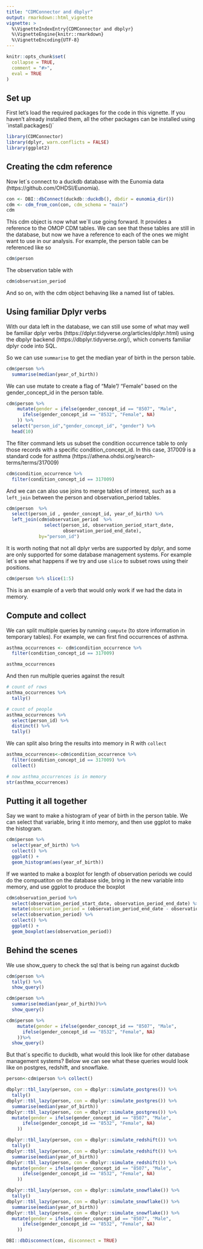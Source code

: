 ```yaml
---
title: "CDMConnector and dbplyr"
output: rmarkdown::html_vignette
vignette: >
  %\VignetteIndexEntry{CDMConnector and dbplyr}
  %\VignetteEngine{knitr::rmarkdown}
  %\VignetteEncoding{UTF-8}
---
```


```r
knitr::opts_chunk$set(
  collapse = TRUE,
  comment = "#>",
  eval = TRUE
)
```

## Set up

First let's load the required packages for the code in this vignette. If you haven't already installed them, all the other packages can be installed using ´install.packages()´ 

```r
library(CDMConnector)
library(dplyr, warn.conflicts = FALSE)
library(ggplot2)
```

## Creating the cdm reference

Now let´s connect to a duckdb database with the Eunomia data (https://github.com/OHDSI/Eunomia).

```r
con <- DBI::dbConnect(duckdb::duckdb(), dbdir = eunomia_dir())
cdm <- cdm_from_con(con, cdm_schema = "main")
cdm
```


This cdm object is now what we´ll use going forward. It provides a reference to the OMOP CDM tables. We can see that these tables are still in the database, but now we have a reference to each of the ones we might want to use in our analysis. For example, the person table can be referenced like so


```r
cdm$person
```

The observation table with
```r
cdm$observation_period
```

And so on, with the cdm object behaving like a named list of tables.  



## Using familiar Dplyr verbs

With our data left in the database, we can still use some of what may well be familiar dplyr verbs (https://dplyr.tidyverse.org/articles/dplyr.html) using the dbplyr backend (https://dbplyr.tidyverse.org/), which converts familiar dplyr code into SQL.

So we can use `summarise` to get the median year of birth in the person table.

```r
cdm$person %>% 
  summarise(median(year_of_birth)) 
```

We can use mutate to create a flag of "Male"/ "Female" based on the gender_concept_id in the person table.

```r
cdm$person %>%
    mutate(gender = ifelse(gender_concept_id == "8507", "Male",
      ifelse(gender_concept_id == "8532", "Female", NA)
    )) %>% 
  select("person_id","gender_concept_id", "gender") %>% 
  head(10)
```

The filter command lets us subset the condition occurrence table to only those records with a specific condition_concept_id. In this case, 317009 is a standard code for asthma (https://athena.ohdsi.org/search-terms/terms/317009)

```r
cdm$condition_occurrence %>%
  filter(condition_concept_id == 317009) 
```
  
And we can can also use joins to merge tables of interest, such as a `left_join` between the person and observation_period tables.

```r
cdm$person  %>%
  select(person_id , gender_concept_id, year_of_birth) %>% 
  left_join(cdm$observation_period  %>% 
              select(person_id, observation_period_start_date,
                     observation_period_end_date),
            by="person_id")

```

It is worth noting that not all dplyr verbs are supported by dplyr, and some are only supported for some database management systems. For example let´s see what happens if we try and use `slice` to subset rows using their positions.

```r
cdm$person %>% slice(1:5)
```

This is an example of a verb that would only work if we had the data in memory.

## Compute and collect

We can split multiple queries by running `compute` (to store information in temporary tables). For example, we can first find occurrences of asthma.

```r
asthma_occurrences <- cdm$condition_occurrence %>%
  filter(condition_concept_id == 317009) 

asthma_occurrences
```

And then run multiple queries against the result
```r
# count of rows
asthma_occurrences %>%
  tally()

# count of people
asthma_occurrences %>%
  select(person_id) %>%
  distinct() %>%
  tally()
```

We can split also bring the results into memory in R with `collect`

```r
asthma_occurrences<-cdm$condition_occurrence %>%
  filter(condition_concept_id == 317009) %>% 
  collect() 

# now asthma_occurrences is in memory
str(asthma_occurrences)
```


## Putting it all together

Say we want to make a histogram of year of birth in the person table. We can select that variable, bring it into memory, and then use ggplot to make the histogram.

```r
cdm$person %>% 
  select(year_of_birth) %>%
  collect() %>% 
  ggplot() +
  geom_histogram(aes(year_of_birth))
```

If we wanted to make a boxplot for length of observation periods we could do the compuatiton on the database side, bring in the new variable into memory, and use ggplot to produce the boxplot
```r
cdm$observation_period %>%
  select(observation_period_start_date, observation_period_end_date) %>%
  mutate(observation_period = (observation_period_end_date - observation_period_start_date)/365,25) %>%
  select(observation_period) %>% 
  collect() %>%
  ggplot() +
  geom_boxplot(aes(observation_period))
```


## Behind the scenes
We use show_query to check the sql that is being run against duckdb
```r
cdm$person %>% 
  tally() %>% 
  show_query()
```

```r
cdm$person %>% 
  summarise(median(year_of_birth))%>% 
  show_query() 
```

```r
cdm$person %>%
    mutate(gender = ifelse(gender_concept_id == "8507", "Male",
      ifelse(gender_concept_id == "8532", "Female", NA)
    ))%>% 
  show_query() 
```

But that´s specific to duckdb, what would this look like for other database management systems? Below we can see what these queries would look like on postgres, redshift, and snowflake.

```r
person<-cdm$person %>% collect()

dbplyr::tbl_lazy(person, con = dbplyr::simulate_postgres()) %>% 
  tally()
dbplyr::tbl_lazy(person, con = dbplyr::simulate_postgres()) %>% 
  summarise(median(year_of_birth))
dbplyr::tbl_lazy(person, con = dbplyr::simulate_postgres()) %>% 
  mutate(gender = ifelse(gender_concept_id == "8507", "Male",
      ifelse(gender_concept_id == "8532", "Female", NA)
    ))

dbplyr::tbl_lazy(person, con = dbplyr::simulate_redshift()) %>% 
  tally()
dbplyr::tbl_lazy(person, con = dbplyr::simulate_redshift()) %>% 
  summarise(median(year_of_birth))
dbplyr::tbl_lazy(person, con = dbplyr::simulate_redshift()) %>% 
  mutate(gender = ifelse(gender_concept_id == "8507", "Male",
      ifelse(gender_concept_id == "8532", "Female", NA)
    ))

dbplyr::tbl_lazy(person, con = dbplyr::simulate_snowflake()) %>% 
  tally()
dbplyr::tbl_lazy(person, con = dbplyr::simulate_snowflake()) %>% 
  summarise(median(year_of_birth))
dbplyr::tbl_lazy(person, con = dbplyr::simulate_snowflake()) %>% 
  mutate(gender = ifelse(gender_concept_id == "8507", "Male",
      ifelse(gender_concept_id == "8532", "Female", NA)
    ))
```

```r
DBI::dbDisconnect(con, disconnect = TRUE)
```

<div style="margin-bottom:3cm;"></div>

